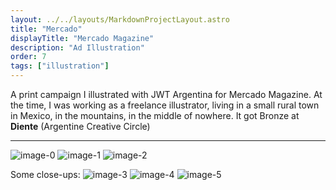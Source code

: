 ```yaml
---
layout: ../../layouts/MarkdownProjectLayout.astro
title: "Mercado"
displayTitle: "Mercado Magazine"
description: "Ad Illustration"
order: 7
tags: ["illustration"]
---
```


A print campaign I illustrated with JWT Argentina for Mercado Magazine.
At the time, I was working as a freelance illustrator,
living in a small rural town in Mexico,
in the mountains, in the middle of nowhere.
It got Bronze at **Diente** (Argentine Creative Circle)

---

![image-0](/assets/projects/Mercado/Mercado-0.png)
![image-1](/assets/projects/Mercado/Mercado-1.png)
![image-2](/assets/projects/Mercado/Mercado-2.png)

Some close-ups:
![image-3](/assets/projects/Mercado/Mercado-3.png)
![image-4](/assets/projects/Mercado/Mercado-4.png)
![image-5](/assets/projects/Mercado/Mercado-5.png)
